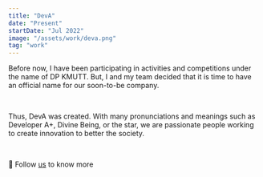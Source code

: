 ```yaml
---
title: "DevA"
date: "Present"
startDate: "Jul 2022"
image: "/assets/work/deva.png"
tag: "work"
---
```


Before now, I have been participating in activities and competitions under the name of DP KMUTT.
But, I and my team decided that it is time to have an official name for our soon-to-be company.

&nbsp;

Thus, DevA was created. With many pronunciations and meanings such as Developer A+, Divine Being,
or the star, we are passionate people working to create innovation to better the society.

&nbsp;

📍 Follow [us](https://web.facebook.com/deva.passion) to know more
